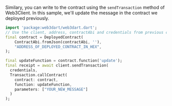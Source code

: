 Similary, you can write to the contract using the `sendTransaction` method of Web3Client. In this
sample, we'll update the message in the contract we deployed previously.

```dart
import 'package:web3dart/web3dart.dart';
// Use the client, address, contractAbi and credentials from previous code snippets
final contract = DeployedContract(
    ContractAbi.fromJson(contractAbi, ''),
    "ADDRESS_OF_DEPLOYED_CONTRACT_IN_HEX",
);

final updateFunction = contract.function('update');
final receipt = await client.sendTransaction(
  credentials,
  Transaction.callContract(
    contract: contract,
    function: updateFunction,
    parameters: ["YOUR_NEW_MESSAGE"]
  )
);
```
